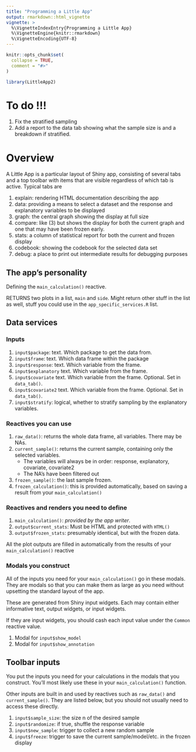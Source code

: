 ```yaml
---
title: "Programming a Little App"
output: rmarkdown::html_vignette
vignette: >
  %\VignetteIndexEntry{Programming a Little App}
  %\VignetteEngine{knitr::rmarkdown}
  %\VignetteEncoding{UTF-8}
---
```


```r
knitr::opts_chunk$set(
  collapse = TRUE,
  comment = "#>"
)
```

```r
library(LittleApp2)
```

# To do !!!

1. Fix the stratified sampling
2. Add  a report to the data tab showing what the sample size  is and a breakdown if stratified.

# Overview

A Little App is a particular layout of Shiny app, consisting of several tabs and a top toolbar with items that are visible regardless of which tab is active. Typical tabs are

1. explain: rendering HTML documentation describing the app
2. data: providing a means to select a dataset and the response and explanatory variables to be displayed
3. graph: the central graph showing the display at full size
4. compare: like (3) but shows the display for both  the current graph and one that may have been frozen early.
5. stats: a column of statistical report for both the current and frozen display
6. codebook: showing the codebook for the selected data set
7. debug: a place to print out intermediate results for debugging purposes


## The app's personality

Defining the `main_calculation()` reactive.

RETURNS two plots in a list, `main` and `side`. Might return other stuff in the list as well, stuff you could  use  in  the `app_specific_services.R` list.


## Data services



### Inputs

1. `input$package`: text. Which package to get the data from. 
1. `input$frame`: text. Which data frame within the package
1. `input$response`: text. Which variable from the frame.
2. `input$explanatory` text. Which  variable from the frame.
3. `input$covariate` text. Which variable from the frame. Optional. Set in `data_tab()`.
4. `input$covariate2` text. Which variable from the frame. Optional. Set in `data_tab()`.
1. `input$stratify`: logical, whether to stratify sampling by  the explanatory variables.

### Reactives you can use

1. `raw_data()`: returns the whole data frame, all variables. There may be NAs.
2. `current_sample()`: returns the current sample, containing only the selected variables.
    - The variables will always be in order: response, explanatory, covariate, covariate2
    - The NA's have been filtered out
3. `frozen_sample()`: the last sample frozen.
5. `frozen_calculation()`:  this is provided automatically, based on saving a result from your `main_calculation()`

### Reactives and renders you  need to define

1. `main_calculation()`: *provided by the app  writer*.
1. `output$current_stats`: Must be HTML and protected with `HTML()`
2. `output$frozen_stats`: presumably identical, but with the frozen data.

All the plot outputs are filled in automatically from the results of your  `main_calculation()` reactive

### Modals you construct

All of the inputs you need for your `main_calculation()` go in these modals. They are modals so that you  can make them  as large as you need without upsetting the standard  layout of the app.

These are generated from Shiny input widgets. Each may contain either informative text, output widgets,  or input widgets.

If they are input widgets, you  should cash each input  value  under the  `Common` reactive value.

1. Modal for `input$show_model`
2. Modal for `input$show_annotation`

## Toolbar inputs

You  put the inputs you need for your calculations in  the modals that you construct. You'll most likely use these in  your `main_calculation()` function.


Other inputs are built in and used  by reactives such  as `raw_data()` and `current_sample()`. They are listed below, but you should not usually need to access these directly.

1. `input$sample_size`: the size n of the desired sample
2. `input$randomize`: if true, shuffle the response variable
3. `input$new_sample`: trigger to collect a new random sample
4. `input$freeze`: trigger to save the current sample/model/etc. in the frozen display

